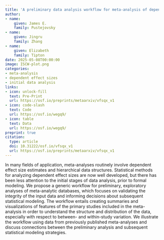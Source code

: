 ```yaml
---
title: 'A preliminary data analysis workflow for meta-analysis of dependent effect sizes'
author:
- name:
    given: James E.
    family: Pustejovsky
- name:
    given: Jingru
    family: Zhang
- name:
    given: Elizabeth
    family: Tipton
date: 2025-05-08T00:00:00
image: ISCW-plot.png
categories:
- meta-analysis
- dependent effect sizes
- initial data analysis
links:
- icon: unlock-fill
  text: Pre-Print
  url: https://osf.io/preprints/metaarxiv/vfsqx_v1
- icon: code-slash
  text: Code
  url: https://osf.io/wegq9/
- icon: table
  text: Data
  url: https://osf.io/wegq9/
preprint: true
citation: 
  type: article
  doi: 10.31222/osf.io/vfsqx_v1
  url: https://osf.io/preprints/metaarxiv/vfsqx_v1
---
```


In many fields of application, meta-analyses routinely involve dependent effect size estimates and hierarchical data structures. Statistical methods for analyzing dependent effect sizes are now well developed, but there has been less attention to the initial stages of data analysis, prior to formal modeling. We propose a generic workflow for preliminary, exploratory analyses of meta-analytic databases, which focuses on validating the integrity of the input data and informing decisions about subsequent statistical modeling. The workflow entails creating summaries and visualizations of features of the primary studies included in the meta-analysis in order to understand the structure and distribution of the data, especially with respect to between- and within-study variation. We illustrate the workflow using data from previously published meta-analyses and discuss connections between the preliminary analysis and subsequent statistical modeling strategies.

